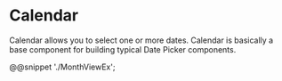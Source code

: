 # Calendar

Calendar allows you to select one or more dates. Calendar is basically a base component for building typical Date Picker components.

@@snippet './MonthViewEx';
